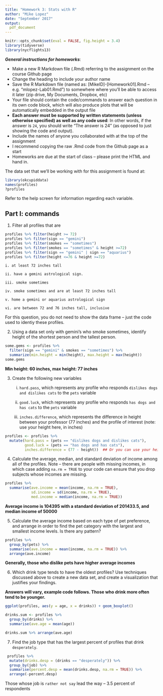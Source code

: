 ```yaml
---
title: "Homework 3: Stats with R"
author: "Mike Lopez"
date: "September 2017"
output:
  pdf_document
---
```


```r
knitr::opts_chunk$set(eval = FALSE, fig.height = 3.4)
library(tidyverse)
library(nycflights13)
```

***General instructions for homeworks***: 

+  Make a new R Markdown file (.Rmd) referring to the assignment on the course Github page
+  Change the heading to include your author name
+  Save the R Markdown file (named as:  [MikeID]-[Homework01].Rmd -- e.g. "mlopez-Lab01.Rmd") to somewhere where you'll be able to access it later (zip drive, My Documents, Dropbox, etc)
+  Your file should contain the code/commands to answer each question in its own code block, which will also produce plots that will be automatically embedded in the output file
+  **Each answer must be supported by written statements (unless otherwise specified) as well as any code used**: In other words, if the answer is `24`, you should write "The answer is 24" (as opposed to just showing the code and output).
+  Include the names of anyone you collaborated with at the top of the assignment
+  I recommend copying the raw .Rmd code from the Github page as a start 
+  Homeworks are due at the start of class -- please print the HTML and hand in. 

The data set that we'll be working with for this assignment is found at:

```r
library(okcupiddata)
names(profiles)
?profiles
``` 

Refer to the help screen for information regarding each variable. 

## Part I: commands

1. Filter all profiles that are 

```r
profiles %>% filter(height >= 72)
profiles %>% filter(sign == "gemini")
profiles %>% filter(smokes == "sometimes")
profiles %>% filter(smokes == "sometimes" & height >=72)
profiles %>% filter(sign == "gemini" | sign == "aquarius")
profiles %>% filter(height <=76 & height >=72)
```


    i. at least 72 inches tall
    
    ii. have a gemini astrological sign.
    
    iii. smoke sometimes
    
    iv. smoke sometimes and are at least 72 inches tall
    
    v. home a gemini or aquarius astrological sign
    
    vi. are between 72 and 76 inches tall, inclusive
    
    
For this question, you do not need to show the data frame -- just the code used to identiy these profiles. 


2. Using a data set only with gemini's who smoke sometimes, identify height of the shortest person and the tallest person. 

```r
some.gems <- profiles %>% 
  filter(sign == "gemini" & smokes == "sometimes") %>% 
  summarize(min.height = min(height), max.height = max(height))
some.gems
```

**Min height: 60 inches, max height: 77 inches**


3. Create the following new variables

    i. `hard.pass`, which represents any profile who responds `dislikes dogs and dislikes cats` to the `pets` variable

    
    ii. `good.luck`, which represents any profile who responds `has dogs and has cats` to the `pets` variable
    
    
    
    iii. `inches.difference`, which represents the difference in height between your professor (77 inches) and the profile of interest (note: use your height here, in inches) 


```r
profiles <- profiles %>% 
  mutate(hard.pass = (pets == "dislikes dogs and dislikes cats"), 
         good.luck = (pets == "has dogs and has cats"), 
         inches.difference = (77 - height))  ## Or you can use your height
```


4. Calculate the average, median, and standard deviation of income among all of the profiles. Note -- there are people with missing incomes, in which case adding `na.rm = TRUE` to your code can ensure that you drop subjects whose incomes are missing. 


```r
profiles %>% 
  summarise(ave.income = mean(income, na.rm = TRUE), 
            sd.income = sd(income, na.rm = TRUE), 
            med.income = median(income, na.rm = TRUE))
```

**Average income is 104395 with a standard deviation of 201433.5, and median income of 50000**

5. Calculate the average income based on each type of pet preference, and arrange in order to find the pet category with the largest and smallest income levels. Is there any pattern?


```r
profiles %>% 
  group_by(pets) %>% 
  summarise(ave.income = mean(income, na.rm = TRUE)) %>% 
  arrange(ave.income)
```

**Generally, those who dislike pets have higher average incomes**


6. Which drink type tends to have the oldest profiles? Use techniques discussed above to create a new data set, and create a visualization that justifies your findings.

**Answers will vary, example code follows. Those who drink more often tend to be younger.**

```r
ggplot(profiles, aes(y = age, x = drinks)) + geom_boxplot()

drinks.sum <- profiles %>% 
  group_by(drinks) %>%
  summarise(ave.age = mean(age))

drinks.sum %>% arrange(ave.age)
```




7. Find the job type that has the largest percent of profiles that drink `desperately`. 


```r
 profiles %>% 
  mutate(drinks.desp = (drinks == "desperately")) %>%
  group_by(job) %>% 
  summarise(percent.desp = mean(drinks.desp, na.rm = TRUE)) %>% 
  arrange(-percent.desp)
```

Those whose job is `rather not say` lead the way -- 3.5 percent of respondents 




